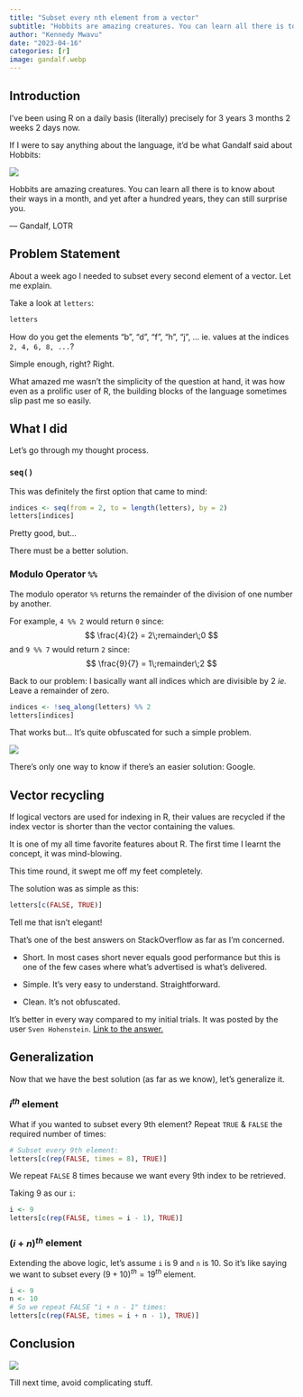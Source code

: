```yaml
---
title: "Subset every nth element from a vector"
subtitle: "Hobbits are amazing creatures. You can learn all there is to know about their ways in a month, and yet after a hundred years, they can still surprise you."
author: "Kennedy Mwavu"
date: "2023-04-16"
categories: [r]
image: gandalf.webp
---
```


## Introduction

I've been using R on a daily basis (literally) precisely for 3 years 3 months 2 weeks 2 days now.

If I were to say anything about the language, it'd be what Gandalf 
said about Hobbits:

![](gandalf.webp)

::: {.callout-note appearance="simple"}

Hobbits are amazing creatures. You can learn all there is to know about their ways in a month, and yet after a hundred years, they can still surprise you.

--- Gandalf, LOTR

:::

## Problem Statement

About a week ago I needed to subset every second element of a vector. 
Let me explain.

Take a look at `letters`:

```r
letters
```

How do you get the elements "b", "d", "f", "h", "j", ... ie. values at the indices `2, 4, 6, 8, ...`?

Simple enough, right? Right. 

What amazed me wasn't the simplicity of the question at hand, it was how even
as a prolific user of R, the building blocks of the language sometimes slip past
me so easily.

## What I did

Let's go through my thought process.

### `seq()`

This was definitely the first option that came to mind:

```r
indices <- seq(from = 2, to = length(letters), by = 2)
letters[indices]
```

Pretty good, but... 

There must be a better solution.

### Modulo Operator `%%`

The modulo operator `%%` returns the remainder of the division of one number by another. 

For example, `4 %% 2` would return `0` since:
$$
\frac{4}{2} = 2\;remainder\;0
$$
and `9 %% 7` would return `2` since:
$$ 
\frac{9}{7} = 1\;remainder\;2
$$

Back to our problem: I basically want all indices which are divisible by $2$ *ie.* Leave a remainder of zero. 

```r
indices <- !seq_along(letters) %% 2
letters[indices]
```

That works but... It's quite obfuscated for such a simple problem.

![](trynna-explain.jpg)

There's only one way to know if there's an easier solution: Google.

## Vector recycling

If logical vectors are used for indexing in R, their values are recycled if the index vector is shorter than the vector containing the values.

It is one of my all time favorite features about R. The first time 
I learnt the concept, it was mind-blowing. 

This time round, it swept me off  my feet completely.

The solution was as simple as this:

```r
letters[c(FALSE, TRUE)]
```

Tell me that isn't elegant! 

That's one of the best answers on StackOverflow as far as I'm concerned.

- Short.
In most cases short never equals good performance but this is one of the few
cases where what's advertised is what's delivered.

- Simple.
It's very easy to understand. Straightforward.

- Clean.
It's not obfuscated. 

It's better in every way compared to my initial trials. It was posted by the user `Sven Hohenstein`. [Link to the answer.](https://stackoverflow.com/a/13462110/16246909)

## Generalization

Now that we have the best solution (as far as we know), let's generalize it. 

### $i^{th}$ element

What if you wanted to subset every 9th element? Repeat `TRUE` & `FALSE` the required number of times:

```r
# Subset every 9th element:
letters[c(rep(FALSE, times = 8), TRUE)]
```
We repeat `FALSE` $8$ times because we want every $9$th index to be retrieved.

Taking $9$ as our `i`:

```r
i <- 9
letters[c(rep(FALSE, times = i - 1), TRUE)]
```

### $(i + n)^{th}$ element

Extending the above logic, let's assume `i` is $9$ and `n` is $10$. So it's like saying we want to subset every $(9 + 10)^{th} = 19^{th}$ element.

```r
i <- 9
n <- 10
# So we repeat FALSE "i + n - 1" times:
letters[c(rep(FALSE, times = i + n - 1), TRUE)]
```


## Conclusion

![](keep-it-simple-stupid.jpg)

Till next time, avoid complicating stuff.
